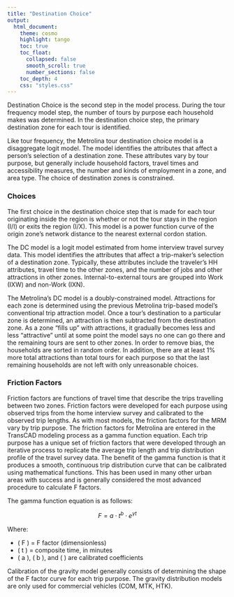 ```yaml
---
title: "Destination Choice"
output:
  html_document:
    theme: cosmo
    highlight: tango
    toc: true
    toc_float:
      collapsed: false
      smooth_scroll: true
      number_sections: false
    toc_depth: 4
    css: "styles.css"
---
```

 

Destination Choice is the second step in the model process. During the tour frequency model step, the number of tours by purpose each household makes was determined. In the destination choice step, the primary destination zone for each tour is identified.  

Like tour frequency, the Metrolina tour destination choice model is a disaggregate logit model. The model identifies the attributes that affect a person’s selection of a destination zone. These attributes vary by tour purpose, but generally include household factors, travel times and accessibility measures, the number and kinds of employment in a zone, and area type.  The choice of destination zones is constrained. 

### Choices 

The first choice in the destination choice step that is made for each tour originating inside the region is whether or not the tour stays in the region (I/I) or exits the region (I/X). This model is a power function curve of the origin zone’s network distance to the nearest external cordon station.  

The DC model is a logit model estimated from home interview travel survey data. This model identifies the attributes that affect a trip-maker’s selection of a destination zone. Typically, these attributes include the traveler’s HH attributes, travel time to the other zones, and the number of jobs and other attractions in other zones. Internal-to-external tours are grouped into Work (IXW) and non-Work (IXN). 

The Metrolina’s DC model is a doubly-constrained model. Attractions for each zone is determined using the previous Metrolina trip-based model’s conventional trip attraction model. Once a tour’s destination to a particular zone is determined, an attraction is then subtracted from the destination zone. As a zone “fills up” with attractions, it gradually becomes less and less “attractive” until at some point the model says no one can go there and the remaining tours are sent to other zones. In order to remove bias, the households are sorted in random order. In addition, there are at least 1% more total attractions than total tours for each purpose so that the last remaining households are not left with only unreasonable choices. 

### Friction Factors  

Friction factors are functions of travel time that describe the trips travelling between two zones. Friction factors were developed for each purpose using observed trips from the home interview survey and calibrated to the observed trip lengths. As with most models, the friction factors for the MRM vary by trip purpose. The friction factors for Metrolina are entered in the TransCAD modeling process as a gamma function equation. Each trip purpose has a unique set of friction factors that were developed through an iterative process to replicate the average trip length and trip distribution profile of the travel survey data. The benefit of the gamma function is that it produces a smooth, continuous trip distribution curve that can be calibrated using mathematical functions. This has been used in many other urban areas with success and is generally considered the most advanced procedure to calculate F factors.  

The gamma function equation is as follows: 


$$
F = a \cdot t^b \cdot e^{\gamma t}
$$

Where:

- \( F \) = F factor (dimensionless)
- \( t \) = composite time, in minutes
- \( a \), \( b \), and \( \gamma \) are calibrated coefficients 

Calibration of the gravity model generally consists of determining the shape of the F factor curve for each trip purpose. The gravity distribution models are only used for commercial vehicles (COM, MTK, HTK). 